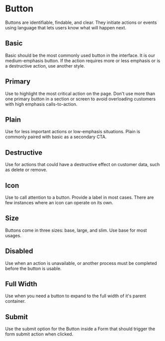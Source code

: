 

<Meta title="Actions/Button" component={Button} />

# Button

Buttons are identifiable, findable, and clear. They initiate actions or events using language that lets users know what will happen next.

<Canvas>
    <Story story={stories.Default} name="Default" />
</Canvas>

<ArgsTable story="Default" />

## Basic

Basic should be the most commonly used button in the interface. It is our medium-emphasis button. If the action requires more or less emphasis or is a destructive action, use another style.

<Canvas>
    <Story story={stories.Basic} />
</Canvas>

## Primary

Use to highlight the most critical action on the page. Don't use more than one primary button in a section or screen to avoid overloading customers with high emphasis calls-to-action.

<Canvas>
    <Story story={stories.Primary} />
</Canvas>

## Plain

Use for less important actions or low-emphasis situations. Plain is commonly paired with basic as a secondary CTA.

<Canvas>
    <Story story={stories.Plain} />
</Canvas>

## Destructive

Use for actions that could have a destructive effect on customer data, such as delete or remove.

<Canvas>
    <Story story={stories.Destructive} />
</Canvas>

## Icon

Use to call attention to a button. Provide a label in most cases. There are few instances where an icon can operate on its own.

<Canvas>
    <Story story={stories.Icon} />
</Canvas>

## Size

Buttons come in three sizes: base, large, and slim. Use base for most usages.

<Canvas>
    <Story story={stories.Size} />
</Canvas>

## Disabled

Use when an action is unavailable, or another process must be completed before the button is usable.

<Canvas>
    <Story story={stories.Disabled} />
</Canvas>

## Full Width

Use when you need a button to expand to the full width of it's parent container.

<Canvas>
    <Story story={stories.FullWidth} />
</Canvas>

## Submit

Use the submit option for the Button inside a Form that should trigger the form submit action when clicked.

<Canvas>
    <Story story={stories.Submit} />
</Canvas>
